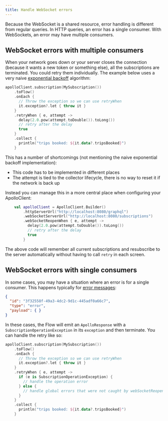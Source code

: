 ```yaml
---
title: Handle WebSocket errors
---
```


Because the WebSocket is a shared resource, error handling is different from regular queries. In HTTP queries, an error has a single consumer. With WebSockets, an error may have multiple consumers.

## WebSocket errors with multiple consumers

When your network goes down or your server closes the connection (because it wants a new token or something else), all the subscriptions are terminated. You could retry them individually. The example below uses a very naive [exponential backoff](https://en.wikipedia.org/wiki/Exponential_backoff) algorithm:

```kotlin
apolloClient.subscription(MySubscription())
    .toFlow()
    .onEach {
      // Throw the exception so we can use retryWhen
      it.exception?.let { throw it }
    }
    .retryWhen { e, attempt ->
      delay(2.0.pow(attempt.toDouble()).toLong())
      // retry after the delay
      true
    }
    .collect {
      println("trips booked: ${it.data?.tripsBooked}")
    }
```

This has a number of shortcomings (not mentioning the naive exponential backoff implementation):
- This code has to be implemented in different places
- The attempt is tied to the collector lifecycle, there is no way to reset it if the network is back up

Instead you can manage this in a more central place when configuring your ApolloClient:

```kotlin
    val apolloClient = ApolloClient.Builder()
        .httpServerUrl("http://localhost:8080/graphql")
        .webSocketServerUrl("http://localhost:8080/subscriptions")
        .webSocketReopenWhen { e, attempt ->
          delay(2.0.pow(attempt.toDouble()).toLong())
          // retry after the delay
          true
        }
```

The above code will remember all current subscriptions and resubscribe to the server automatically without having to call `retry`
in each screen.

## WebSocket errors with single consumers

In some cases, you may have a situation where an error is for a single consumer. This happens typically for [error messages](https://github.com/enisdenjo/graphql-ws/blob/master/PROTOCOL.md#error):

```json
{
  "id": "3f32558f-49a3-4dc2-9d1c-445adf0a66c7",
  "type": "error",
  "payload": { }
}
```

In these cases, the Flow will emit an `ApolloResponse` with a `SubscriptionOperationException` in its `exception` and then terminate. You can handle the retry like so:

```kotlin
apolloClient.subscription(MySubscription())
    .toFlow()
    .onEach {
      // Throw the exception so we can use retryWhen
      it.exception?.let { throw it }
    }
    .retryWhen { e, attempt ->
      if (e is SubscriptionOperationException) {
        // handle the operation error
      } else {
        // handle global errors that were not caught by webSocketReopenWhen
      }
    }
    .collect {
      println("trips booked: ${it.data?.tripsBooked}")
    }
```
